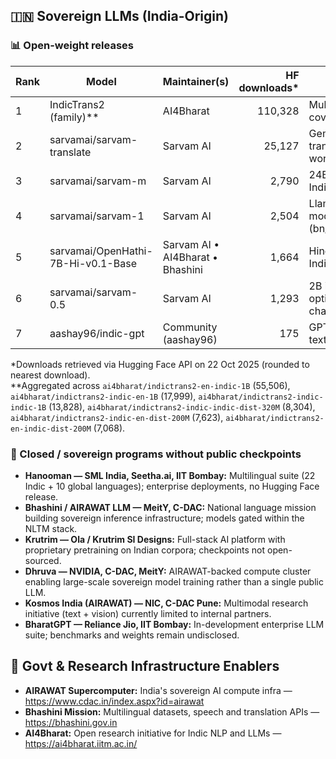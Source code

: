 ## 🇮🇳 Sovereign LLMs (India-Origin)

### 📊 Open-weight releases

| Rank | Model | Maintainer(s) | HF downloads* | Primary focus | Link |
| --- | --- | --- | ---: | --- | --- |
| 1 | IndicTrans2 (family)** | AI4Bharat | 110,328 | Multilingual translation stack covering 22 Indic languages | https://huggingface.co/AI4Bharat/indictrans2-en-indic-1B |
| 2 | sarvamai/sarvam-translate | Sarvam AI | 25,127 | Gemma-3 based multimodal translation & assistant for Indic workflows | https://huggingface.co/sarvamai/sarvam-translate |
| 3 | sarvamai/sarvam-m | Sarvam AI | 2,790 | 24B chat-tuned LLM spanning 11 Indian languages | https://huggingface.co/sarvamai/sarvam-m |
| 4 | sarvamai/sarvam-1 | Sarvam AI | 2,504 | Llama-2 derived multilingual chat model (bn/en/gu/hi/kn/ml/mr/or/pa/ta/te) | https://huggingface.co/sarvamai/sarvam-1 |
| 5 | sarvamai/OpenHathi-7B-Hi-v0.1-Base | Sarvam AI • AI4Bharat • Bhashini | 1,664 | Hindi-first 7B base model for Indic workloads | https://huggingface.co/sarvamai/OpenHathi-7B-Hi-v0.1-Base |
| 6 | sarvamai/sarvam-0.5 | Sarvam AI | 1,293 | 2B instruction-tuned model optimized for code-mixed Indic chat | https://huggingface.co/sarvamai/sarvam-0.5 |
| 7 | aashay96/indic-gpt | Community (aashay96) | 175 | GPT-2 scale baseline for Indic text generation experiments | https://huggingface.co/aashay96/indic-gpt |

*Downloads retrieved via Hugging Face API on 22 Oct 2025 (rounded to nearest download).  
**Aggregated across `ai4bharat/indictrans2-en-indic-1B` (55,506), `ai4bharat/indictrans2-indic-en-1B` (17,999), `ai4bharat/indictrans2-indic-indic-1B` (13,828), `ai4bharat/indictrans2-indic-indic-dist-320M` (8,304), `ai4bharat/indictrans2-indic-en-dist-200M` (7,623), `ai4bharat/indictrans2-en-indic-dist-200M` (7,068).

### 🚧 Closed / sovereign programs without public checkpoints

- **Hanooman — SML India, Seetha.ai, IIT Bombay:** Multilingual suite (22 Indic + 10 global languages); enterprise deployments, no Hugging Face release.
- **Bhashini / AIRAWAT LLM — MeitY, C-DAC:** National language mission building sovereign inference infrastructure; models gated within the NLTM stack.
- **Krutrim — Ola / Krutrim SI Designs:** Full-stack AI platform with proprietary pretraining on Indian corpora; checkpoints not open-sourced.
- **Dhruva — NVIDIA, C-DAC, MeitY:** AIRAWAT-backed compute cluster enabling large-scale sovereign model training rather than a single public LLM.
- **Kosmos India (AIRAWAT) — NIC, C-DAC Pune:** Multimodal research initiative (text + vision) currently limited to internal partners.
- **BharatGPT — Reliance Jio, IIT Bombay:** In-development enterprise LLM suite; benchmarks and weights remain undisclosed.

## 🧠 Govt & Research Infrastructure Enablers

- **AIRAWAT Supercomputer:** India's sovereign AI compute infra — https://www.cdac.in/index.aspx?id=airawat
- **Bhashini Mission:** Multilingual datasets, speech and translation APIs — https://bhashini.gov.in
- **AI4Bharat:** Open research initiative for Indic NLP and LLMs — https://ai4bharat.iitm.ac.in/
